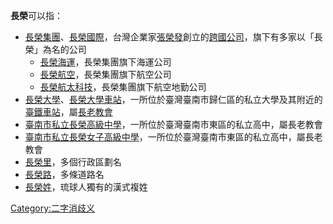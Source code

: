 '''長榮'''可以指：
* [[長榮集團|長榮集團]]、[[長榮國際|長榮國際]]，台灣企業家[[張榮發|張榮發]]創立的[[跨國公司|跨國公司]]，旗下有多家以「長榮」為名的公司
** [[長榮海運|長榮海運]]，長榮集團旗下海運公司
** [[長榮航空|長榮航空]]，長榮集團旗下航空公司
** [[長榮航太科技|長榮航太科技]]，長榮集團旗下航空地勤公司
* [[長榮大學|長榮大學]]、[[長榮大學車站|長榮大學車站]]，一所位於臺灣臺南市歸仁區的私立大學及其附近的[[臺鐵|臺鐵]][[鐵路車站|車站]]，屬[[臺灣基督長老教會|長老教會]]
*[[臺南市私立長榮高級中學|臺南市私立長榮高級中學]]，一所位於臺灣臺南市東區的私立高中，屬長老教會
*[[臺南市私立長榮女子高級中學|臺南市私立長榮女子高級中學]]，一所位於臺灣臺南市東區的私立高中，屬長老教會
*[[長榮里|長榮里]]，多個行政區劃名
*[[長榮路|長榮路]]，多條道路名
*[[長榮姓|長榮姓]]，琉球人獨有的漢式複姓
{{disambig}}

[[Category:二字消歧义|Category:二字消歧义]]